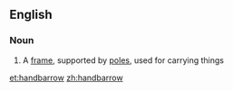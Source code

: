 ==English==
===Noun===
{{en-noun}}

#A [[frame]], supported by [[pole]]s, used for carrying things

[[et:handbarrow]]
[[zh:handbarrow]]